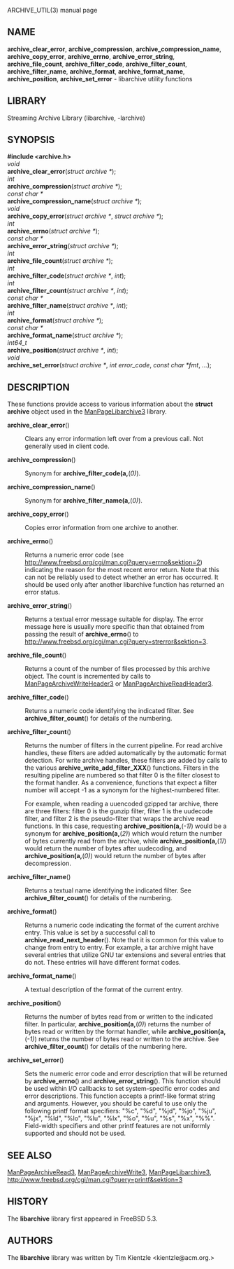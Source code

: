 ARCHIVE_UTIL(3) manual page 
== NAME == 
'''archive_clear_error''', 
'''archive_compression''', 
'''archive_compression_name''', 
'''archive_copy_error''', 
'''archive_errno''', 
'''archive_error_string''', 
'''archive_file_count''', 
'''archive_filter_code''', 
'''archive_filter_count''', 
'''archive_filter_name''', 
'''archive_format''', 
'''archive_format_name''', 
'''archive_position''', 
'''archive_set_error''' 
- libarchive utility functions 
== LIBRARY == 
Streaming Archive Library (libarchive, -larchive) 
== SYNOPSIS == 
'''<nowiki>#include <archive.h></nowiki>''' 
<br> 
''void'' 
<br> 
'''archive_clear_error'''(''struct archive *''); 
<br> 
''int'' 
<br> 
'''archive_compression'''(''struct archive *''); 
<br> 
''const char *'' 
<br> 
'''archive_compression_name'''(''struct archive *''); 
<br> 
''void'' 
<br> 
'''archive_copy_error'''(''struct archive *'', ''struct archive *''); 
<br> 
''int'' 
<br> 
'''archive_errno'''(''struct archive *''); 
<br> 
''const char *'' 
<br> 
'''archive_error_string'''(''struct archive *''); 
<br> 
''int'' 
<br> 
'''archive_file_count'''(''struct archive *''); 
<br> 
''int'' 
<br> 
'''archive_filter_code'''(''struct archive *'', ''int''); 
<br> 
''int'' 
<br> 
'''archive_filter_count'''(''struct archive *'', ''int''); 
<br> 
''const char *'' 
<br> 
'''archive_filter_name'''(''struct archive *'', ''int''); 
<br> 
''int'' 
<br> 
'''archive_format'''(''struct archive *''); 
<br> 
''const char *'' 
<br> 
'''archive_format_name'''(''struct archive *''); 
<br> 
''int64_t'' 
<br> 
'''archive_position'''(''struct archive *'', ''int''); 
<br> 
''void'' 
<br> 
'''archive_set_error'''(''struct archive *'', ''int error_code'', ''const char *fmt'', ''...''); 
== DESCRIPTION == 
These functions provide access to various information about the 
'''struct archive''' 
object used in the 
[[ManPageLibarchive3]] 
library. 
<dl> 
<dt>'''archive_clear_error'''()</dt><dd> 
Clears any error information left over from a previous call. 
Not generally used in client code. 
</dd><dt>'''archive_compression'''()</dt><dd> 
Synonym for 
'''archive_filter_code(a,'''(''0)''). 
</dd><dt>'''archive_compression_name'''()</dt><dd> 
Synonym for 
'''archive_filter_name(a,'''(''0)''). 
</dd><dt>'''archive_copy_error'''()</dt><dd> 
Copies error information from one archive to another. 
</dd><dt>'''archive_errno'''()</dt><dd> 
Returns a numeric error code (see 
[[errno(2)|http://www.freebsd.org/cgi/man.cgi?query=errno&sektion=2]]) 
indicating the reason for the most recent error return. 
Note that this can not be reliably used to detect whether an 
error has occurred. 
It should be used only after another libarchive function 
has returned an error status. 
</dd><dt>'''archive_error_string'''()</dt><dd> 
Returns a textual error message suitable for display. 
The error message here is usually more specific than that 
obtained from passing the result of 
'''archive_errno'''() 
to 
[[strerror(3)|http://www.freebsd.org/cgi/man.cgi?query=strerror&sektion=3]]. 
</dd><dt>'''archive_file_count'''()</dt><dd> 
Returns a count of the number of files processed by this archive object. 
The count is incremented by calls to 
[[ManPageArchiveWriteHeader3]] 
or 
[[ManPageArchiveReadHeader3]]. 
</dd><dt>'''archive_filter_code'''()</dt><dd> 
Returns a numeric code identifying the indicated filter. 
See 
'''archive_filter_count'''() 
for details of the numbering. 
</dd><dt>'''archive_filter_count'''()</dt><dd> 
Returns the number of filters in the current pipeline. 
For read archive handles, these filters are added automatically 
by the automatic format detection. 
For write archive handles, these filters are added by calls to the various 
'''archive_write_add_filter_XXX'''() 
functions. 
Filters in the resulting pipeline are numbered so that filter 0 
is the filter closest to the format handler. 
As a convenience, functions that expect a filter number will 
accept -1 as a synonym for the highest-numbered filter. 

For example, when reading a uuencoded gzipped tar archive, there 
are three filters: 
filter 0 is the gunzip filter, 
filter 1 is the uudecode filter, 
and filter 2 is the pseudo-filter that wraps the archive read functions. 
In this case, requesting 
'''archive_position(a,'''(''-1)'') 
would be a synonym for 
'''archive_position(a,'''(''2)'') 
which would return the number of bytes currently read from the archive, while 
'''archive_position(a,'''(''1)'') 
would return the number of bytes after uudecoding, and 
'''archive_position(a,'''(''0)'') 
would return the number of bytes after decompression. 
</dd><dt>'''archive_filter_name'''()</dt><dd> 
Returns a textual name identifying the indicated filter. 
See 
'''archive_filter_count'''() 
for details of the numbering. 
</dd><dt>'''archive_format'''()</dt><dd> 
Returns a numeric code indicating the format of the current 
archive entry. 
This value is set by a successful call to 
'''archive_read_next_header'''(). 
Note that it is common for this value to change from 
entry to entry. 
For example, a tar archive might have several entries that 
utilize GNU tar extensions and several entries that do not. 
These entries will have different format codes. 
</dd><dt>'''archive_format_name'''()</dt><dd> 
A textual description of the format of the current entry. 
</dd><dt>'''archive_position'''()</dt><dd> 
Returns the number of bytes read from or written to the indicated filter. 
In particular, 
'''archive_position(a,'''(''0)'') 
returns the number of bytes read or written by the format handler, while 
'''archive_position(a,'''(''-1)'') 
returns the number of bytes read or written to the archive. 
See 
'''archive_filter_count'''() 
for details of the numbering here. 
</dd><dt>'''archive_set_error'''()</dt><dd> 
Sets the numeric error code and error description that will be returned 
by 
'''archive_errno'''() 
and 
'''archive_error_string'''(). 
This function should be used within I/O callbacks to set system-specific 
error codes and error descriptions. 
This function accepts a printf-like format string and arguments. 
However, you should be careful to use only the following printf 
format specifiers: 
"%c", 
"%d", 
"%jd", 
"%jo", 
"%ju", 
"%jx", 
"%ld", 
"%lo", 
"%lu", 
"%lx", 
"%o", 
"%u", 
"%s", 
"%x", 
"%%". 
Field-width specifiers and other printf features are 
not uniformly supported and should not be used. 
</dd></dl> 
== SEE ALSO == 
[[ManPageArchiveRead3]], 
[[ManPageArchiveWrite3]], 
[[ManPageLibarchive3]], 
[[printf(3)|http://www.freebsd.org/cgi/man.cgi?query=printf&sektion=3]] 
== HISTORY == 
The 
'''libarchive''' 
library first appeared in 
FreeBSD 5.3. 
== AUTHORS == 
The 
'''libarchive''' 
library was written by 
Tim Kientzle  &lt;kientzle@acm.org.&gt; 
